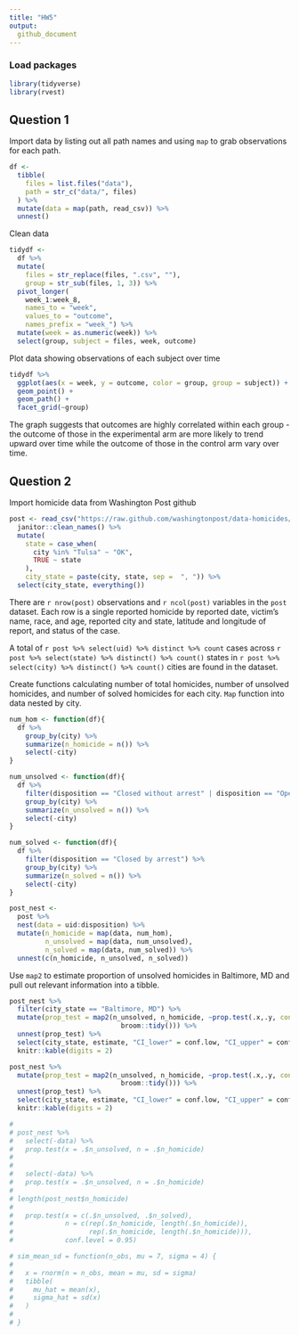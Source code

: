 ```yaml
---
title: "HW5"
output:   
  github_document
---
```


### Load packages
```r
library(tidyverse)
library(rvest)
```

## Question 1

Import data by listing out all path names and using `map` to grab observations for each path.
```r
df <-
  tibble(
    files = list.files("data"),
    path = str_c("data/", files)
  ) %>%
  mutate(data = map(path, read_csv)) %>%
  unnest()
```

Clean data
```r
tidydf <- 
  df %>% 
  mutate(
    files = str_replace(files, ".csv", ""),
    group = str_sub(files, 1, 3)) %>% 
  pivot_longer(
    week_1:week_8,
    names_to = "week",
    values_to = "outcome",
    names_prefix = "week_") %>% 
  mutate(week = as.numeric(week)) %>% 
  select(group, subject = files, week, outcome)
```

Plot data showing observations of each subject over time
```r
tidydf %>%
  ggplot(aes(x = week, y = outcome, color = group, group = subject)) +
  geom_point() +
  geom_path() + 
  facet_grid(~group)
```
The graph suggests that outcomes are highly correlated within each group - the outcome of those in the experimental arm are more likely to trend upward over time while the outcome of those in the control arm vary over time. 

## Question 2

Import homicide data from Washington Post github
```r
post <- read_csv("https://raw.github.com/washingtonpost/data-homicides/master/homicide-data.csv") %>%
  janitor::clean_names() %>%
  mutate(
    state = case_when(
      city %in% "Tulsa" ~ "OK",
      TRUE ~ state
    ),
    city_state = paste(city, state, sep =  ", ")) %>%
  select(city_state, everything())
```
There are `r nrow(post)` observations and `r ncol(post)` variables in the `post` dataset. Each row is a single reported homicide by reported date, victim's name, race, and age, reported city and state, latitude and longitude of report, and status of the case. 

A total of `r post %>% select(uid) %>% distinct %>% count` cases across `r post %>% select(state) %>% distinct() %>% count()` states in `r post %>% select(city) %>% distinct() %>% count()` cities are found in the dataset.


Create functions calculating number of total homicides, number of unsolved homicides, and number of solved homicides for each city. `Map` function into data nested by city.
```r
num_hom <- function(df){
  df %>%
    group_by(city) %>%
    summarize(n_homicide = n()) %>%
    select(-city)
}

num_unsolved <- function(df){
  df %>%
    filter(disposition == "Closed without arrest" | disposition == "Open/No arrest") %>%
    group_by(city) %>%
    summarize(n_unsolved = n()) %>%
    select(-city)
}

num_solved <- function(df){
  df %>%
    filter(disposition == "Closed by arrest") %>%
    group_by(city) %>%
    summarize(n_solved = n()) %>%
    select(-city)
}

post_nest <-
  post %>%
  nest(data = uid:disposition) %>%
  mutate(n_homicide = map(data, num_hom),
         n_unsolved = map(data, num_unsolved),
         n_solved = map(data, num_solved)) %>%
  unnest(c(n_homicide, n_unsolved, n_solved))

```

Use `map2` to estimate proportion of unsolved homicides in Baltimore, MD and pull out relevant information into a tibble.  
```r
post_nest %>%
  filter(city_state == "Baltimore, MD") %>%
  mutate(prop_test = map2(n_unsolved, n_homicide, ~prop.test(.x,.y, conf.level = 0.95) %>%
                            broom::tidy())) %>% 
  unnest(prop_test) %>%
  select(city_state, estimate, "CI_lower" = conf.low, "CI_upper" = conf.high) %>%
  knitr::kable(digits = 2)

```


```r
post_nest %>%
  mutate(prop_test = map2(n_unsolved, n_homicide, ~prop.test(.x,.y, conf.level = 0.95) %>%
                            broom::tidy())) %>% 
  unnest(prop_test) %>%
  select(city_state, estimate, "CI_lower" = conf.low, "CI_upper" = conf.high) %>%
  knitr::kable(digits = 2)
```


```r

# 
# post_nest %>% 
#   select(-data) %>%
#   prop.test(x = .$n_unsolved, n = .$n_homicide)
# 
# 
#   select(-data) %>%
#   prop.test(x = .$n_unsolved, n = .$n_homicide)
# 
# length(post_nest$n_homicide)
#   
#   prop.test(x = c(.$n_unsolved, .$n_solved), 
#             n = c(rep(.$n_homicide, length(.$n_homicide)),
#                   rep(.$n_homicide, length(.$n_homicide))),
#             conf.level = 0.95)

```


```r
# sim_mean_sd = function(n_obs, mu = 7, sigma = 4) {
#   
#   x = rnorm(n = n_obs, mean = mu, sd = sigma)
#   tibble(
#     mu_hat = mean(x),
#     sigma_hat = sd(x)
#   )
#   
# }
```




